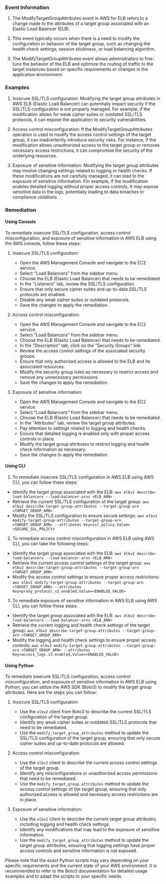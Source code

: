 
### Event Information

1. The ModifyTargetGroupAttributes event in AWS for ELB refers to a change made to the attributes of a target group associated with an Elastic Load Balancer (ELB).

2. This event typically occurs when there is a need to modify the configuration or behavior of the target group, such as changing the health check settings, session stickiness, or load balancing algorithm.

3. The ModifyTargetGroupAttributes event allows administrators to fine-tune the behavior of the ELB and optimize the routing of traffic to the target instances based on specific requirements or changes in the application environment.


### Examples

1. Insecure SSL/TLS configuration: Modifying the target group attributes in AWS ELB (Elastic Load Balancer) can potentially impact security if the SSL/TLS configuration is not properly managed. For example, if the modification allows for weak cipher suites or outdated SSL/TLS protocols, it can expose the application to security vulnerabilities.

2. Access control misconfiguration: If the ModifyTargetGroupAttributes operation is used to modify the access control settings of the target group, it can inadvertently introduce security risks. For instance, if the modification allows unauthorized access to the target group or removes necessary access restrictions, it can compromise the security of the underlying resources.

3. Exposure of sensitive information: Modifying the target group attributes may involve changing settings related to logging or health checks. If these modifications are not carefully managed, it can lead to the exposure of sensitive information. For example, if the modification enables detailed logging without proper access controls, it may expose sensitive data in the logs, potentially leading to data breaches or compliance violations.

### Remediation

#### Using Console

To remediate insecure SSL/TLS configuration, access control misconfiguration, and exposure of sensitive information in AWS ELB using the AWS console, follow these steps:

1. Insecure SSL/TLS configuration:
   - Open the AWS Management Console and navigate to the EC2 service.
   - Select "Load Balancers" from the sidebar menu.
   - Choose the ELB (Elastic Load Balancer) that needs to be remediated.
   - In the "Listeners" tab, review the SSL/TLS configuration.
   - Ensure that only secure cipher suites and up-to-date SSL/TLS protocols are enabled.
   - Disable any weak cipher suites or outdated protocols.
   - Save the changes to apply the remediation.

2. Access control misconfiguration:
   - Open the AWS Management Console and navigate to the EC2 service.
   - Select "Load Balancers" from the sidebar menu.
   - Choose the ELB (Elastic Load Balancer) that needs to be remediated.
   - In the "Description" tab, click on the "Security Groups" link.
   - Review the access control settings of the associated security groups.
   - Ensure that only authorized access is allowed to the ELB and its associated resources.
   - Modify the security group rules as necessary to restrict access and remove any unnecessary permissions.
   - Save the changes to apply the remediation.

3. Exposure of sensitive information:
   - Open the AWS Management Console and navigate to the EC2 service.
   - Select "Load Balancers" from the sidebar menu.
   - Choose the ELB (Elastic Load Balancer) that needs to be remediated.
   - In the "Attributes" tab, review the target group attributes.
   - Pay attention to settings related to logging and health checks.
   - Ensure that detailed logging is enabled only with proper access controls in place.
   - Modify the target group attributes to restrict logging and health check information as necessary.
   - Save the changes to apply the remediation.

#### Using CLI

1. To remediate insecure SSL/TLS configuration in AWS ELB using AWS CLI, you can follow these steps:

- Identify the target group associated with the ELB: `aws elbv2 describe-load-balancers --load-balancer-arns <ELB_ARN>`
- Retrieve the current SSL/TLS configuration of the target group: `aws elbv2 describe-target-group-attributes --target-group-arn <TARGET_GROUP_ARN>`
- Modify the SSL/TLS configuration to ensure secure settings: `aws elbv2 modify-target-group-attributes --target-group-arn <TARGET_GROUP_ARN> --attributes Key=ssl_policy,Value=<SECURE_SSL_POLICY>`

2. To remediate access control misconfiguration in AWS ELB using AWS CLI, you can take the following steps:

- Identify the target group associated with the ELB: `aws elbv2 describe-load-balancers --load-balancer-arns <ELB_ARN>`
- Retrieve the current access control settings of the target group: `aws elbv2 describe-target-group-attributes --target-group-arn <TARGET_GROUP_ARN>`
- Modify the access control settings to ensure proper access restrictions: `aws elbv2 modify-target-group-attributes --target-group-arn <TARGET_GROUP_ARN> --attributes Key=proxy_protocol_v2.enabled,Value=<ENABLED_VALUE>`

3. To remediate exposure of sensitive information in AWS ELB using AWS CLI, you can follow these steps:

- Identify the target group associated with the ELB: `aws elbv2 describe-load-balancers --load-balancer-arns <ELB_ARN>`
- Retrieve the current logging and health check settings of the target group: `aws elbv2 describe-target-group-attributes --target-group-arn <TARGET_GROUP_ARN>`
- Modify the logging and health check settings to ensure proper access controls: `aws elbv2 modify-target-group-attributes --target-group-arn <TARGET_GROUP_ARN> --attributes Key=access_logs.s3.enabled,Value=<ENABLED_VALUE>`

#### Using Python

To remediate insecure SSL/TLS configuration, access control misconfiguration, and exposure of sensitive information in AWS ELB using Python, you can utilize the AWS SDK (Boto3) to modify the target group attributes. Here are the steps you can follow:

1. Insecure SSL/TLS configuration:
   - Use the `elbv2` client from Boto3 to describe the current SSL/TLS configuration of the target group.
   - Identify any weak cipher suites or outdated SSL/TLS protocols that need to be remediated.
   - Use the `modify_target_group_attributes` method to update the SSL/TLS configuration of the target group, ensuring that only secure cipher suites and up-to-date protocols are allowed.

2. Access control misconfiguration:
   - Use the `elbv2` client to describe the current access control settings of the target group.
   - Identify any misconfigurations or unauthorized access permissions that need to be remediated.
   - Use the `modify_target_group_attributes` method to update the access control settings of the target group, ensuring that only authorized access is allowed and necessary access restrictions are in place.

3. Exposure of sensitive information:
   - Use the `elbv2` client to describe the current target group attributes, including logging and health check settings.
   - Identify any modifications that may lead to the exposure of sensitive information.
   - Use the `modify_target_group_attributes` method to update the target group attributes, ensuring that logging settings have proper access controls and sensitive information is not exposed.

Please note that the exact Python scripts may vary depending on your specific requirements and the current state of your AWS environment. It is recommended to refer to the Boto3 documentation for detailed usage examples and to adapt the scripts to your specific needs.


